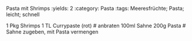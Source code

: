 Pasta mit Shrimps
:yields: 2
:category: Pasta
:tags: Meeresfrüchte; Pasta; leicht; schnell

1 Pkg Shrimps
1 TL Currypaste (rot)
# anbraten
100ml Sahne
200g Pasta
# Sahne zugeben, mit Pasta vermengen

